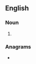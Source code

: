 ==English==

===Noun===
{{head|en|noun plural form}}

# {{plural of|vacationer|lang=en}}

===Anagrams===
* {{anagrams|en|a=aaceinorstv|acervations}}
